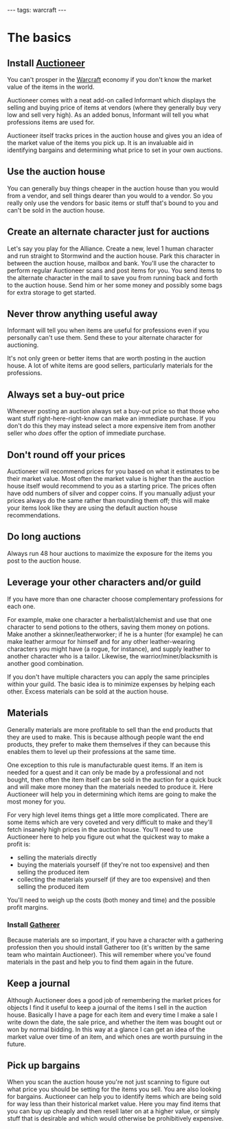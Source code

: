 ---
tags: warcraft
---
= The basics =

== Install [[Auctioneer]] ==

You can't prosper in the [[Warcraft]] economy if you don't know the market value of the items in the world.

Auctioneer comes with a neat add-on called Informant which displays the selling and buying price of items at vendors (where they generally buy very low and sell very high). As an added bonus, Informant will tell you what professions items are used for.

Auctioneer itself tracks prices in the auction house and gives you an idea of the market value of the items you pick up. It is an invaluable aid in identifying bargains and determining what price to set in your own auctions.

== Use the auction house ==

You can generally buy things cheaper in the auction house than you would from a vendor, and sell things dearer than you would to a vendor. So you really only use the vendors for basic items or stuff that's bound to you and can't be sold in the auction house.

== Create an alternate character just for auctions ==

Let's say you play for the Alliance. Create a new, level 1 human character and run straight to Stormwind and the auction house. Park this character in between the auction house, mailbox and bank. You'll use the character to perform regular Auctioneer scans and post items for you. You send items to the alternate character in the mail to save you from running back and forth to the auction house. Send him or her some money and possibly some bags for extra storage to get started.

== Never throw anything useful away ==

Informant will tell you when items are useful for professions even if you personally can't use them. Send these to your alternate character for auctioning.

It's not only green or better items that are worth posting in the auction house. A lot of white items are good sellers, particularly materials for the professions.

== Always set a buy-out price ==

Whenever posting an auction always set a buy-out price so that those who want stuff right-here-right-know can make an immediate purchase. If you don't do this they may instead select a more expensive item from another seller who ''does'' offer the option of immediate purchase.

== Don't round off your prices ==

Auctioneer will recommend prices for you based on what it estimates to be their market value. Most often the market value is higher than the auction house itself would recommend to you as a starting price. The prices often have odd numbers of silver and copper coins. If you manually adjust your prices always do the same rather than rounding them off; this will make your items look like they are using the default auction house recommendations.

== Do long auctions ==

Always run 48 hour auctions to maximize the exposure for the items you post to the auction house.

== Leverage your other characters and/or guild ==

If you have more than one character choose complementary professions for each one.

For example, make one character a herbalist/alchemist and use that one character to send potions to the others, saving them money on potions. Make another a skinner/leatherworker; if he is a hunter (for example) he can make leather armour for himself and for any other leather-wearing characters you might have (a rogue, for instance), and supply leather to another character who is a tailor. Likewise, the warrior/miner/blacksmith is another good combination.

If you don't have multiple characters you can apply the same principles within your guild. The basic idea is to minimize expenses by helping each other. Excess materials can be sold at the auction house.

== Materials ==

Generally materials are more profitable to sell than the end products that they are used to make. This is because although people want the end products, they prefer to make them themselves if they can because this enables them to level up their professions at the same time.

One exception to this rule is manufacturable quest items. If an item is needed for a quest and it can only be made by a professional and not bought, then often the item itself can be sold in the auction for a quick buck and will make more money than the materials needed to produce it. Here Auctioneer will help you in determining which items are going to make the most money for you.

For very high level items things get a little more complicated. There are some items which are very coveted and very difficult to make and they'll fetch insanely high prices in the auction house. You'll need to use Auctioneer here to help you figure out what the quickest way to make a profit is:

* selling the materials directly
* buying the materials yourself (if they're not too expensive) and then selling the produced item
* collecting the materials yourself (if they are too expensive) and then selling the produced item

You'll need to weigh up the costs (both money and time) and the possible profit margins.

=== Install [[Gatherer]] ===

Because materials are so important, if you have a character with a gathering profession then you should install Gatherer too (it's written by the same team who maintain Auctioneer). This will remember where you've found materials in the past and help you to find them again in the future.

== Keep a journal ==

Although Auctioneer does a good job of remembering the market prices for objects I find it useful to keep a journal of the items I sell in the auction house. Basically I have a page for each item and every time I make a sale I write down the date, the sale price, and whether the item was bought out or won by normal bidding. In this way at a glance I can get an idea of the market value over time of an item, and which ones are worth pursuing in the future.

== Pick up bargains ==

When you scan the auction house you're not just scanning to figure out what price you should be setting for the items you sell. You are also looking for bargains. Auctioneer can help you to identify items which are being sold for way less than their historical market value. Here you may find items that you can buy up cheaply and then resell later on at a higher value, or simply stuff that is desirable and which would otherwise be prohibitively expensive.
